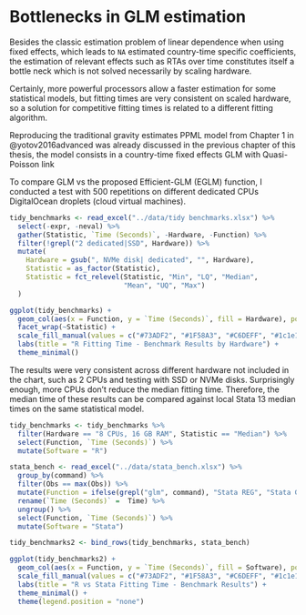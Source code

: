 \chapter{Efficient Fitting of Linear Models}

# Bottlenecks in GLM estimation

Besides the classic estimation problem of linear dependence when using fixed effects, which leads to `NA` estimated country-time specific coefficients, the estimation of relevant effects such as RTAs over time constitutes itself a bottle neck which is not solved necessarily by scaling hardware.

Certainly, more powerful processors allow a faster estimation for some statistical models, but fitting times are very consistent on scaled hardware, so a solution for competitive fitting times is related to a different fitting algorithm.

Reproducing the traditional gravity estimates PPML model from Chapter 1 in @yotov2016advanced was already discussed in the previous chapter of this thesis, the model consists in a country-time fixed effects GLM with Quasi-Poisson link
\begin{align*}
X_{ij,t} =& \:\exp\left[\pi_{i,t} + \chi_{i,t} + \beta_1 \log(DIST)_{i,j} + \beta_2 CNTG_{i,j} +\right.\\
\text{ }& \:\left.\beta_3 LANG_{i,j} + \beta_4 CLNY_{i,j}\right] \times \varepsilon_{ij,t}
\end{align*}

To compare GLM vs the proposed Efficient-GLM (EGLM) function, I conducted a test with 500 repetitions on different dedicated CPUs DigitalOcean droplets (cloud virtual machines).

```r
tidy_benchmarks <- read_excel("../data/tidy benchmarks.xlsx") %>%
  select(-expr, -neval) %>%
  gather(Statistic, `Time (Seconds)`, -Hardware, -Function) %>%
  filter(!grepl("2 dedicated|SSD", Hardware)) %>% 
  mutate(
    Hardware = gsub(", NVMe disk| dedicated", "", Hardware),
    Statistic = as_factor(Statistic),
    Statistic = fct_relevel(Statistic, "Min", "LQ", "Median",
                            "Mean", "UQ", "Max")
  )

ggplot(tidy_benchmarks) +
  geom_col(aes(x = Function, y = `Time (Seconds)`, fill = Hardware), position = "dodge2") +
  facet_wrap(~Statistic) +
  scale_fill_manual(values = c("#73ADF2", "#1F58A3", "#C6DEFF", "#1c1e1f")) +
  labs(title = "R Fitting Time - Benchmark Results by Hardware") +
  theme_minimal()
```

The results were very consistent across different hardware not included in the chart, such as 2 CPUs and testing with SSD or NVMe disks. Surprisingly enough, more CPUs don't reduce the median fitting time. Therefore, the median time of these results can be compared against local Stata 13 median times on the same statistical model.

```r
tidy_benchmarks <- tidy_benchmarks %>% 
  filter(Hardware == "8 CPUs, 16 GB RAM", Statistic == "Median") %>% 
  select(Function, `Time (Seconds)`) %>% 
  mutate(Software = "R")

stata_bench <- read_excel("../data/stata_bench.xlsx") %>% 
  group_by(command) %>% 
  filter(Obs == max(Obs)) %>% 
  mutate(Function = ifelse(grepl("glm", command), "Stata REG", "Stata GLM")) %>% 
  rename(`Time (Seconds)` =  Time) %>% 
  ungroup() %>% 
  select(Function, `Time (Seconds)`) %>% 
  mutate(Software = "Stata")

tidy_benchmarks2 <- bind_rows(tidy_benchmarks, stata_bench)

ggplot(tidy_benchmarks2) +
  geom_col(aes(x = Function, y = `Time (Seconds)`, fill = Software), position = "dodge2") +
  scale_fill_manual(values = c("#73ADF2", "#1F58A3", "#C6DEFF", "#1c1e1f")) +
  labs(title = "R vs Stata Fitting Time - Benchmark Results") +
  theme_minimal() + 
  theme(legend.position = "none")
```

